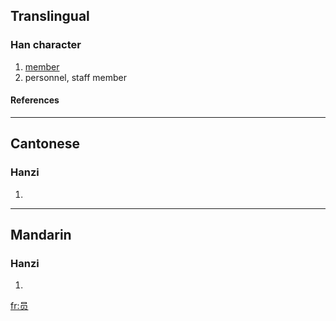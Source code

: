 {{see|員}}

==Translingual==
===Han character===
{{Han char|rn=30|rad=口|as=04|sn=7|four=|canj=口月人 (RBO)}}
# [[member]]
# personnel, staff member
====References====
{{Han ref|kx=0181.191|hdz=10589.030|uh=5458|ud=21592}}
----
==Cantonese==
===Hanzi===
{{yue-hanzi|jyut=|y=yun4}}
# {{defn|Cantonese}}
----
==Mandarin==
===Hanzi===
{{cmn-hanzi|tra=員|pin=[[yuán]] ([[yuan2]]), [[yùn]] ([[yun4]])|wg=yüan<sup>2</sup>, yün<sup>4</sup>}}
# {{defn|Mandarin}}

[[fr:员]]